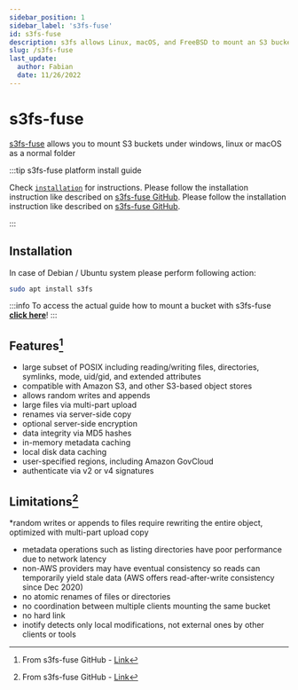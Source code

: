 ```yaml
---
sidebar_position: 1
sidebar_label: 's3fs-fuse'
id: s3fs-fuse
description: s3fs allows Linux, macOS, and FreeBSD to mount an S3 bucket via FUSE. s3fs preserves the native object format for files, allowing use of other tools like AWS CLI.
slug: /s3fs-fuse
last_update:
  author: Fabian
  date: 11/26/2022
---
```


# s3fs-fuse

[s3fs-fuse](https://github.com/s3fs-fuse/s3fs-fuse) allows you to mount S3 buckets under windows, linux or macOS as a normal folder 


:::tip s3fs-fuse platform install guide

<Tabs>
  <TabItem value="linux" label="Linux">Check <a href="#Installation"><code>installation</code></a> for instructions.</TabItem>
  <TabItem value="macos" label="MacOS">Please follow the installation instruction like described on <a href="https://github.com/s3fs-fuse/s3fs-fuse">s3fs-fuse GitHub</a>.</TabItem>
  <TabItem value="windows" label="Windows">Please follow the installation instruction like described on <a href="https://github.com/s3fs-fuse/s3fs-fuse">s3fs-fuse GitHub</a>.</TabItem>
</Tabs>

:::

## Installation
In case of Debian / Ubuntu system please perform following action:

```bash
sudo apt install s3fs
```

:::info
To access the actual guide how to mount a bucket with s3fs-fuse [**click here**](./mount-s3-storage)!
:::

## Features[^1]

* large subset of POSIX including reading/writing files, directories, symlinks, mode, uid/gid, and extended attributes
* compatible with Amazon S3, and other S3-based object stores
* allows random writes and appends
* large files via multi-part upload
* renames via server-side copy
* optional server-side encryption
* data integrity via MD5 hashes
* in-memory metadata caching
* local disk data caching
* user-specified regions, including Amazon GovCloud
* authenticate via v2 or v4 signatures


## Limitations[^1]

*random writes or appends to files require rewriting the entire object, optimized with multi-part upload copy
* metadata operations such as listing directories have poor performance due to network latency
* non-AWS providers may have eventual consistency so reads can temporarily yield stale data (AWS offers read-after-write consistency since Dec 2020)
* no atomic renames of files or directories
* no coordination between multiple clients mounting the same bucket
* no hard link
* inotify detects only local modifications, not external ones by other clients or tools

[^1]: From s3fs-fuse GitHub - [Link](https://github.com/s3fs-fuse/s3fs-fuse#limitations)
